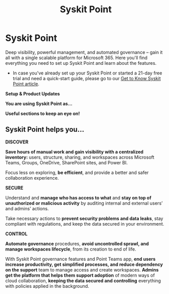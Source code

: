 ﻿---
description: Discover, Secure, and Control Your Microsoft 365 with Syskit Point
hide_table_of_contents: true
slug: /
title: Syskit Point
custom_edit_url: null
hide_title: false
sidebar_class_name: hidden
displayed_sidebar: null
hide_last_update_author: true
hide_last_update_time: true
---

<HomePageLayout>

# Syskit Point

Deep visibility, powerful management, and automated governance – gain it all with a single scalable platform for Microsoft 365. Here you'll find everything you need to set up Syskit Point and learn about the features.

* In case you've already set up your Syskit Point or started a 21-day free trial and need a quick-start guide, please go to our [Get to Know Syskit Point article](get-to-know-syskit-point/point-starter-kit.md).

**Setup & Product Updates**

<LandingTileGrid hasImages={true}>
  <LandingTile
    title="Syskit Point - Cloud"
    description="Get information about product updates, SaaS installation and activation."
    imageUrl="/img/cloud_icon_color_syskit.png"
    linkUrl="/set-up-point-cloud/overview"
    imageAlt="Syskit Point Cloud"
  />
  <LandingTile
    title="Syskit Point - Enterprise"
    description="Get information about product updates, self-hosted installation and activation."
    imageUrl="/img/data centar_icon_color_syskit.png"
    linkUrl="/set-up-point-enterprise/deployment/overview"
    imageAlt="Syskit Point Enterprise"
  />
</LandingTileGrid>

**You are using Syskit Point as...**

<LandingTileGrid hasImages={true}>
  <LandingTile
    title="Administrator"
    description="Learn how to configure it all, as well as how to use reporting, auditing, management, and governance features."
    imageUrl="/img/admin_icon_color_syskit.png"
    linkUrl="/configuration/how-to-configure-Point"
    imageAlt="Point Administrators"
  />
  <LandingTile
    title="M365 End User/Workspaces Owner"
    description="Learn how to easily get an overview across workspaces, request and manage access, or even create new workspaces."
    imageUrl="/img/business users_icon_color_syskit.png"
    linkUrl="/point-collaborators/"
    imageAlt="Point End-Users"
  />
</LandingTileGrid>

**Useful sections to keep an eye on!**

<LandingTileGrid hasImages={false}>
  <LandingTile
    title="Product Updates"
    description="We regularly launch updates to keep you up-to-date with the latest technology and provide you with new ways of managing M365. Be efficient and gain control at every point."
    linkUrl="/releases/"
    showLink={true}
    linkUrlDisplayText="Releases"
  />
  <LandingTile
    title="FAQ"
    description="Security, free trial, activation, licensing, we tried to cover it all for you. Please check if there is an answer to your question here, and if not, please feel free to contact us."
    linkUrl="/faq/"
    showLink={true}
    linkUrlDisplayText="FAQ"
  />
  <LandingTile
    title="Troubleshooting"
    description="If you are facing issues with Syskit Point, our team is happy to help. In this section, you can locate information our team might need to get your problems solved quickly and efficiently."
    linkUrl="/troubleshooting/"
    showLink={true}
    linkUrlDisplayText="Troubleshooting"
  />
</LandingTileGrid>

## Syskit Point helps you...

**DISCOVER**

**Save hours of manual work and gain visibility with a centralized inventory:** users, structure, sharing, and workspaces across Microsoft Teams, Groups, OneDrive, SharePoint sites, and Power BI.

Focus less on exploring, **be efficient**, and provide a better and safer collaboration experience.

**SECURE**

Understand and **manage who has access to what** and **stay on top of unauthorized or malicious activity** by auditing internal and external users’ and admins’ actions.

Take necessary actions to **prevent security problems and data leaks**, stay compliant with regulations, and keep the data secured in your environment.

**CONTROL**

**Automate governance** procedures, **avoid uncontrolled sprawl, and manage workspaces lifecycle**, from its creation to end of life.

With Syskit Point governance features and Point Teams app, **end users increase productivity, get simplified processes, and reduce dependency on the support** team to manage access and create workspaces. **Admins get the platform that helps them support adoption** of modern ways of cloud collaboration, **keeping the data secured and controlling** everything with policies applied in the background.

</HomePageLayout>



